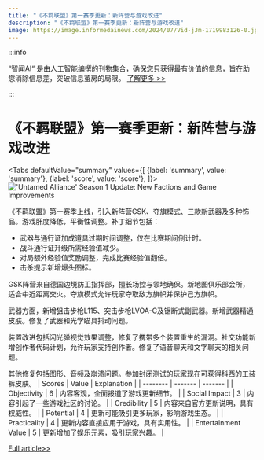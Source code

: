 ```yaml
---
title: "《不羁联盟》第一赛季更新：新阵营与游戏改进"
description: "《不羁联盟》第一赛季更新：新阵营与游戏改进"
image: https://image.informedainews.com/2024/07/Vid-jJm-1719983126-0.jpg
---
```



:::info

“智闻AI“ 是由人工智能编撰的刊物集合，确保您只获得最有价值的信息，旨在助您消除信息差，突破信息茧房的局限。  [了解更多 >>](/)

:::

# 《不羁联盟》第一赛季更新：新阵营与游戏改进


<Tabs
	defaultValue="summary"
	values={[
	{label: 'summary', value: 'summary'},
	{label: 'score', value: 'score'},
]}>
<TabItem value="summary">
<img
  src="https://image.informedainews.com/2024/07/Vid-jJm-1719983126-0.jpg"
  alt="'Untamed Alliance' Season 1 Update: New Factions and Game Improvements"
/>



《不羁联盟》第一赛季上线，引入新阵营GSK、夺旗模式、三款新武器及多种饰品。游戏肝度降低，平衡性调整。补丁细节包括：

- 武器与通行证加成道具过期时间调整，仅在比赛期间倒计时。
- 战斗通行证升级所需经验值减少。
- 对局额外经验值奖励调整，完成比赛经验值翻倍。
- 击杀提示新增爆头图标。

GSK阵营来自德国边境防卫指挥部，擅长场控与领地确保。新地图俱乐部会所，适合中近距离交火。夺旗模式允许玩家夺取敌方旗帜并保护己方旗帜。

武器方面，新增狙击步枪L115、突击步枪LVOA-C及锯断式副武器。新增武器精通皮肤。修复了武器和光学瞄具抖动问题。

装置改进包括闪光弹视觉效果调整，修复了携带多个装置重生的漏洞。社交功能新增创作者代码计划，允许玩家支持创作者。修复了语音聊天和文字聊天的相关问题。

其他修复包括图形、音频及崩溃问题。参加封闭测试的玩家现在可获得科西的工装裤皮肤。
</TabItem>
<TabItem value="score">
	| Scores     | Value   | Explanation |
	| -------- | ------- | ------- |
	| Objectivity  | 6    | 内容客观，全面报道了游戏更新细节。    |
	| Social Impact | 3     | 内容引起了一些游戏社区的讨论。    |
	| Credibility    | 5    | 内容来自官方更新说明，具有权威性。    |
	| Potential    | 4    | 更新可能吸引更多玩家，影响游戏生态。    |
	| Practicality    | 4    | 更新内容直接应用于游戏，具有实用性。    |
	| Entertainment Value    | 5    | 更新增加了娱乐元素，吸引玩家兴趣。    |
</TabItem>
</Tabs>

[Full article>>](https://www.gcores.com/articles/184397)
